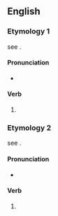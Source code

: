 ==English==

===Etymology 1===
see {{m|en|tinge}}.

====Pronunciation====
* {{IPA|en|/tɪndʒɪŋ/}}

====Verb====
{{head|en|verb form}}

# {{present participle of|en|tinge|nocat=1}}

===Etymology 2===
see {{m|en|ting}}.

====Pronunciation====
* {{IPA|en|/tɪŋɪŋ/}}

====Verb====
{{head|en|verb form}}

# {{present participle of|en|ting|nocat=1}}